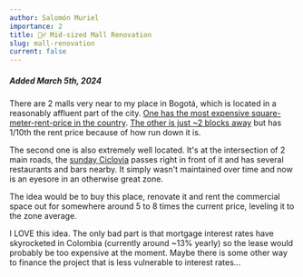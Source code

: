 ```yaml
---
author: Salomón Muriel
importance: 2
title: 👷‍♂️ Mid-sized Mall Renovation
slug: mall-renovation
current: false
---
```


##### Added March 5th, 2024

There are 2 malls very near to my place in Bogotá, which is located in a reasonably affluent part of the city. [One has the most expensive square-meter-rent-price in the country](https://maps.app.goo.gl/BybozbmXjMEEEFT6A). [The other is just ~2 blocks away](https://maps.app.goo.gl/MHFq3QybZ1yZfLEJ7) but has 1/10th the rent price because of how run down it is.

The second one is also extremely well located. It's at the intersection of 2 main roads, the [sunday Ciclovia](https://www.idrd.gov.co/recreacion/ciclovia-bogotana) passes right in front of it and has several restaurants and bars nearby. It simply wasn't maintained over time and now is an eyesore in an otherwise great zone.

The idea would be to buy this place, renovate it and rent the commercial space out for somewhere around 5 to 8 times the current price, leveling it to the zone average. 

I LOVE this idea. The only bad part is that mortgage interest rates have skyrocketed in Colombia (currently around ~13% yearly) so the lease would probably be too expensive at the moment. Maybe there is some other way to finance the project that is less vulnerable to interest rates...